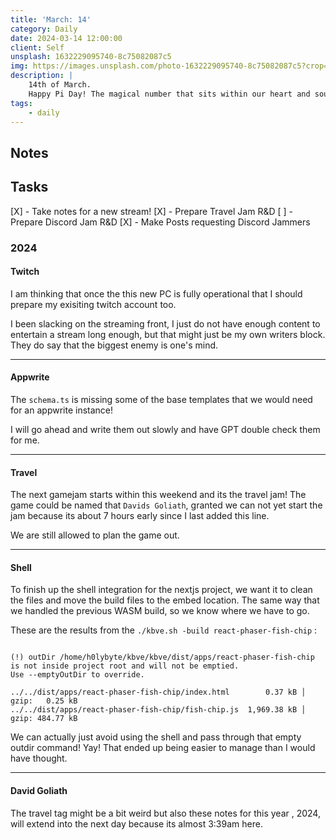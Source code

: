 ```yaml
---
title: 'March: 14'
category: Daily
date: 2024-03-14 12:00:00
client: Self
unsplash: 1632229095740-8c75082087c5
img: https://images.unsplash.com/photo-1632229095740-8c75082087c5?crop=entropy&cs=srgb&fm=jpg&ixid=MnwzNjM5Nzd8MHwxfHJhbmRvbXx8fHx8fHx8fDE2ODE3NDg2ODY&ixlib=rb-4.0.3&q=85
description: |
    14th of March.
    Happy Pi Day! The magical number that sits within our heart and soul.
tags:
    - daily
---
```




<MDXJS>

## Notes

</MDXJS>

<MDXJS>

## Tasks

[X] - Take notes for a new stream!
[X] - Prepare Travel Jam R&D
[ ] - Prepare Discord Jam R&D
[X] - Make Posts requesting Discord Jammers

</MDXJS>

<MDXJS>

### 2024

<MDXJS>

#### Twitch

I am thinking that once the this new PC is fully operational that I should prepare my exisiting twitch account too.

I been slacking on the streaming front, I just do not have enough content to entertain a stream long enough, but that might just be my own writers block.
They do say that the biggest enemy is one's mind.

</MDXJS>

---

<MDXJS>

#### Appwrite

The `schema.ts` is missing some of the base templates that we would need for an appwrite instance!

I will go ahead and write them out slowly and have GPT double check them for me.

</MDXJS>

---

<MDXJS>

#### Travel

The next gamejam starts within this weekend and its the travel jam!
The game could be named that `Davids Goliath`, granted we can not yet start the jam because its about 7 hours early since I last added this line.

We are still allowed to plan the game out.

</MDXJS>

---

<MDXJS>

#### Shell

To finish up the shell integration for the nextjs project, we want it to clean the files and move the build files to the embed location.
The same way that we handled the previous WASM build, so we know where we have to go.

These are the results from the `./kbve.sh -build react-phaser-fish-chip` : 

```

(!) outDir /home/h0lybyte/kbve/kbve/dist/apps/react-phaser-fish-chip is not inside project root and will not be emptied.
Use --emptyOutDir to override.

../../dist/apps/react-phaser-fish-chip/index.html        0.37 kB │ gzip:   0.25 kB
../../dist/apps/react-phaser-fish-chip/fish-chip.js  1,969.38 kB │ gzip: 484.77 kB

```

We can actually just avoid using the shell and pass through that empty outdir command! Yay!
That ended up being easier to manage than I would have thought.

</MDXJS>

---

<MDXJS>

#### David Goliath 

The travel tag might be a bit weird but also these notes for this year , 2024, will extend into the next day because its almost 3:39am here.

</MDXJS>

</MDXJS>